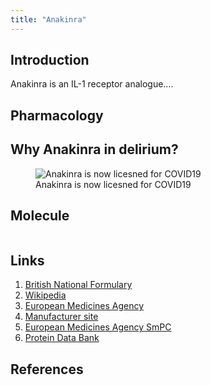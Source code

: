 ```yaml
---
title: "Anakinra"
---
```

## Introduction
Anakinra is an IL-1 receptor analogue.... 

## Pharmacology

## Why Anakinra in delirium?

![Anakinra is now licesned for COVID19](./images/anakinra_covid.jpg){fig-align="center"}

## Molecule

```r

```

## Links

1.  [British National Formulary](https://bnf.nice.org.uk/drugs/anakinra/)
2.  [Wikipedia](https://en.wikipedia.org/wiki/Anakinra)
3.  [European Medicines Agency](https://www.ema.europa.eu/en/medicines/human/EPAR/kineret)
4.  [Manufacturer site](https://www.kineretrx.com/)
5.  [European Medicines Agency SmPC](https://www.ema.europa.eu/en/documents/product-information/kineret-epar-product-information_en.pdf)
6.  [Protein Data Bank](https://www.rcsb.org/structure/1ilr)
 

## References

